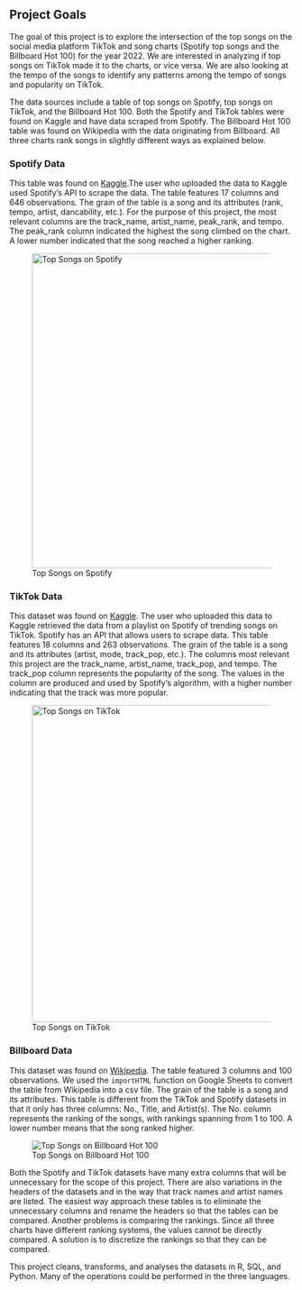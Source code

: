 
## Project Goals {.unnumbered}

The goal of this project is to explore the intersection of the top songs on the social media platform TikTok and song charts (Spotify top songs and the Billboard Hot 100) for the year 2022. We are interested in analyzing if top songs on TikTok made it to the charts, or vice versa. We are also looking at the tempo of the songs to identify any patterns among the tempo of songs and popularity on TikTok.

The data sources include a table of top songs on Spotify, top songs on TikTok, and the Billboard Hot 100. Both the Spotify and TikTok tables were found on Kaggle and have data scraped from Spotify. The Billboard Hot 100 table was found on Wikipedia with the data originating from Billboard. All three charts rank songs in slightly different ways as explained below.

::: panel-tabset
### Spotify Data

This table was found on <a href="https://www.kaggle.com/datasets/sveta151/tiktok-popular-songs-2022">Kaggle</a>.The user who uploaded the data to Kaggle used Spotify's API to scrape the data. The table features 17 columns and 646 observations. The grain of the table is a song and its attributes (rank, tempo, artist, dancability, etc.). For the purpose of this project, the most relevant columns are the track_name, artist_name, peak_rank, and tempo. The peak_rank column indicated the highest the song climbed on the chart. A lower number indicated that the song reached a higher ranking.

![Top Songs on Spotify](images/spotify_songs_screenshot.jpg){width="559"}

### TikTok Data

<p>This dataset was found on <a href="https://www.kaggle.com/datasets/sveta151/tiktok-popular-songs-2022">Kaggle</a>. The user who uploaded this data to Kaggle retrieved the data from a playlist on Spotify of trending songs on TikTok. Spotify has an API that allows users to scrape data. This table features 18 columns and 263 observations. The grain of the table is a song and its attributes (artist, mode, track_pop, etc.). The columns most relevant this project are the track_name, artist_name, track_pop, and tempo. The track_pop column represents the popularity of the song. The values in the column are produced and used by Spotify's algorithm, with a higher number indicating that the track was more popular.</p>

![Top Songs on TikTok](images/tiktok_songs_screenshot.jpg){width="563"}

### Billboard Data

This dataset was found on <a href="https://en.wikipedia.org/wiki/Billboard_Year-End_Hot_100_singles_of_2022">Wikipedia</a>. The table featured 3 columns and 100 observations. We used the <code>importHTML</code> function on Google Sheets to convert the table from Wikipedia into a csv file. The grain of the table is a song and its attributes. This table is different from the TikTok and Spotify datasets in that it only has three columns: No., Title, and Artist(s). The No. column represents the ranking of the songs, with rankings spanning from 1 to 100. A lower number means that the song ranked higher.

![Top Songs on Billboard Hot 100](images/billboard_screenshot.jpg)
:::

Both the Spotify and TikTok datasets have many extra columns that will be unnecessary for the scope of this project. There are also variations in the headers of the datasets and in the way that track names and artist names are listed. The easiest way approach these tables is to eliminate the unnecessary columns and rename the headers so that the tables can be compared. Another problems is comparing the rankings. Since all three charts have different ranking systems, the values cannot be directly compared. A solution is to discretize the rankings so that they can be compared.

This project cleans, transforms, and analyses the datasets in R, SQL, and Python. Many of the operations could be performed in the three languages.
